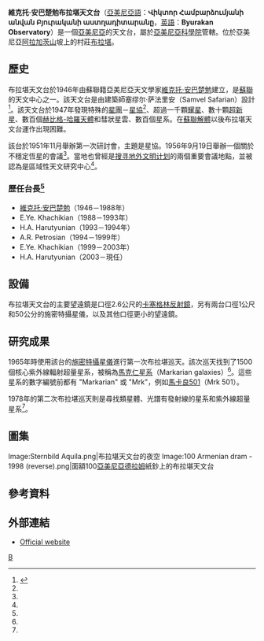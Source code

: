 {{Infobox Observatory
|name = 維克托·安巴楚勉布拉堪天文台<br/>Վիկտոր Համբարձումյանի անվան Բյուրականի աստղադիտարանը
|image = [[File:Byurakan.jpg|200px]]
|caption = 
|organization = [[亞美尼亞科學院|亞美尼亞科學院]]
|location = {{ARM}}[[阿拉加措特恩省|阿拉加措特恩省]][[阿拉加茨山|阿拉加茨山]][[布拉堪|布拉堪]]
|coords = {{coord|40|19|51|N|44|16|06|E|}}
|altitude = 1500公尺
|weather = 
|established = 
|closed = 
|website=https://archive.is/20120720103831/http://www.bao.am/  
|telescope1_name = 
|telescope1_type = 2.6 m 卡賽格林望遠鏡 {{coord|40|19|49|N|44|16|24|E|}}
|telescope2_name = 
|telescope2_type = 1 m 施密特攝星儀
|telescope3_name = 
|telescope3_type = 50 cm 施密特攝星儀
}}

'''維克托·安巴楚勉布拉堪天文台'''（[[亞美尼亞語|亞美尼亞語]]：'''Վիկտոր Համբարձումյանի անվան Բյուրականի աստղադիտարանը'''，[[英語|英語]]：'''Byurakan Observatory'''）是一個[[亞美尼亞|亞美尼亞]]的天文台，屬於[[亞美尼亞科學院|亞美尼亞科學院]]管轄。位於亞美尼亞[[阿拉加茨山|阿拉加茨山]]坡上的村莊[[布拉堪|布拉堪]]。

==歷史==
布拉堪天文台於1946年由蘇聯籍亞美尼亞天文學家[[維克托·安巴楚勉|維克托·安巴楚勉]]建立，是[[蘇聯|蘇聯]]的天文中心之一。該天文台是由建築師塞缪尔·萨法里安（Samvel Safarian）設計<ref name="mass">{{cite book|last1=Massaro|first1=Enrico|last2=Mickaelian|first2=Areg|last3=Nesci|first3=Roberto|coauthors=Daniel Weedman|title=The Digitized First Byurakan Survey|url=http://www.aracneeditrice.it/pdf/2421.pdf|year=2008|isbn=9788854824218|deadurl=yes|archiveurl=https://web.archive.org/web/20120426042000/http://www.aracneeditrice.it/pdf/2421.pdf|archivedate=2012-04-26}}</ref>。該天文台於1947年發現特殊的[[星團|星團]]－[[星協|星協]]<ref name="mass"/>、超過一千顆[[耀星|耀星]]、數十顆[[超新星|超新星]]、數百個[[赫比格-哈羅天體|赫比格-哈羅天體]]和彗狀星雲、數百個星系。在[[蘇聯解體|蘇聯解體]]以後布拉堪天文台運作出現困難。  

該台於1951年11月舉辦第一次研討會，主題是星協。1956年9月19日舉辦一個關於不穩定恆星的會議<ref name="mass"/>。當地也曾經是[[搜寻地外文明计划|搜寻地外文明计划]]的兩個重要會議地點，並被認為是區域性天文研究中心<ref name="mass"/>。

===歷任台長<ref name="mass"/>===
* [[維克托·安巴楚勉|維克托·安巴楚勉]]（1946－1988年）
* E.Ye. Khachikian（1988－1993年）
* H.A. Harutyunian（1993－1994年）
* A.R. Petrosian（1994－1999年）
* E.Ye. Khachikian（1999－2003年）
* H.A. Harutyunian（2003－現任）

==設備==
布拉堪天文台的主要望遠鏡是口徑2.6公尺的[[卡塞格林反射鏡|卡塞格林反射鏡]]，另有兩台口徑1公尺和50公分的施密特攝星儀，以及其他口徑更小的望遠鏡。

==研究成果==
1965年時使用該台的[[施密特攝星儀|施密特攝星儀]]進行第一次布拉堪巡天。該次巡天找到了1500個核心紫外線輻射超量星系，被稱為[[馬克仁星系|馬克仁星系]]（Markarian galaxies）<ref name="mass"/>。這些星系的數字編號前都有 "Markarian" 或 "Mrk"，例如[[馬卡良501|馬卡良501]]（Mrk 501）。

1978年的第二次布拉堪巡天則是尋找類星體、光譜有發射線的星系和紫外線超量星系<ref name="mass"/>。

==圖集==
<gallery>
Image:Sternbild Aquila.png|布拉堪天文台的夜空
Image:100 Armenian dram - 1998 (reverse).png|面額100[[亞美尼亞德拉姆|亞美尼亞德拉姆]]紙鈔上的布拉堪天文台
</gallery>

==參考資料==
<references/>
==外部連結==
{{commonscat|Byurakan Observatory}}
*[https://archive.is/20120720103831/http://www.bao.am/ Official website]

[[Category:亞美尼亞天文台|B]]
